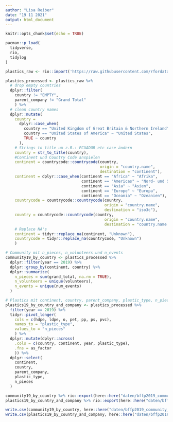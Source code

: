 ```yaml
---
author: "Lisa Reiber"
date: "19 11 2021"
output: html_document
---
```


```r
knitr::opts_chunk$set(echo = TRUE)

pacman::p_load(
  tidyverse,
  rio,
  tidylog
)
```

```r
plastics_raw <- rio::import('https://raw.githubusercontent.com/rfordatascience/tidytuesday/master/data/2021/2021-01-26/plastics.csv')
```

```r
plastics_processed <- plastics_raw %>%
  # drop empty countries
  dplyr::filter(
    country != "EMPTY",
    parent_company != "Grand Total"
    ) %>%
  # clean country names
  dplyr::mutate(
    country =
      dplyr::case_when(
        country == "United Kingdom of Great Britain & Northern Ireland" ~ "United Kingdom",
        country == "United States of America" ~ "United States",
        TRUE ~ country
      ),
    # Strings to title um z.B.: ECUADOR etc case ändern
    country = str_to_title(country),
    #Continent und Country Code anspielen
    continent = countrycode::countrycode(country,
                                         origin = "country.name",
                                         destination = "continent"),
    continent = dplyr::case_when(continent == "Africa" ~ "Afrika",
                                 continent == "Americas" ~ "Nord- und Südamerika",
                                 continent == "Asia" ~ "Asien",
                                 continent == "Europe" ~ "Europa",
                                 continent == "Oceania" ~ "Ozeanien"),
    countrycode = countrycode::countrycode(country,
                                           origin = "country.name",
                                           destination = "iso3c"),
    country = countrycode::countrycode(country,
                                           origin = "country.name",
                                           destination = "country.name.de"),
    # Replace NA's
    continent = tidyr::replace_na(continent, "Unknown"),
    countrycode = tidyr::replace_na(countrycode, "Unknown")
    ) 
```

```r
# Community mit n_pieces, n_volunteers und n_events
community19_by_country <- plastics_processed %>% 
  dplyr::filter(year == 2019) %>% 
  dplyr::group_by(continent, country) %>% 
  dplyr::summarize(
    n_pieces = sum(grand_total, na.rm = TRUE),
    n_volunteers = unique(volunteers),
    n_events = unique(num_events)
  )

# Plastics mit continent, country, parent_company, plastic_type, n_pieces
plastics19_by_country_and_company <- plastics_processed %>%
  filter(year == 2019) %>% 
  tidyr::pivot_longer(
    cols = c(hdpe, ldpe, o, pet, pp, ps, pvc),
    names_to = "plastic_type",
    values_to = "n_pieces"
    ) %>%
  dplyr::mutate(dplyr::across(
    .cols = c(country, continent, year, plastic_type),
    .fns = as_factor
    )) %>%
  dplyr::select(
    continent,
    country,
    parent_company,
    plastic_type,
    n_pieces
  )
```

```r
community19_by_country %>% rio::export(here::here("daten/bffp2019_community_by_country.rds"))
plastics19_by_country_and_company %>% rio::export(here::here("daten/bffp2019_audit_by_country_and_company.rds"))
```


```r
write.csv(community19_by_country, here::here("daten/bffp2019_community_by_country.csv"), row.names = FALSE)
write.csv(plastics19_by_country_and_company, here::here("daten/bffp2019_audit_by_country_and_company.csv"), row.names = FALSE)
```

